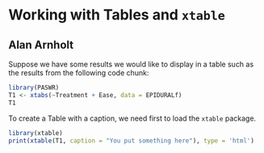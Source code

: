 # Working with Tables and `xtable`

## Alan Arnholt

Suppose we have some results we would like to display in a table such as
the results from the following code chunk:

```r
library(PASWR)
T1 <- xtabs(~Treatment + Ease, data = EPIDURALf)
T1
```

To create a Table with a caption, we need first to load the `xtable` package.

```r
library(xtable)
print(xtable(T1, caption = "You put something here"), type = 'html')
```

